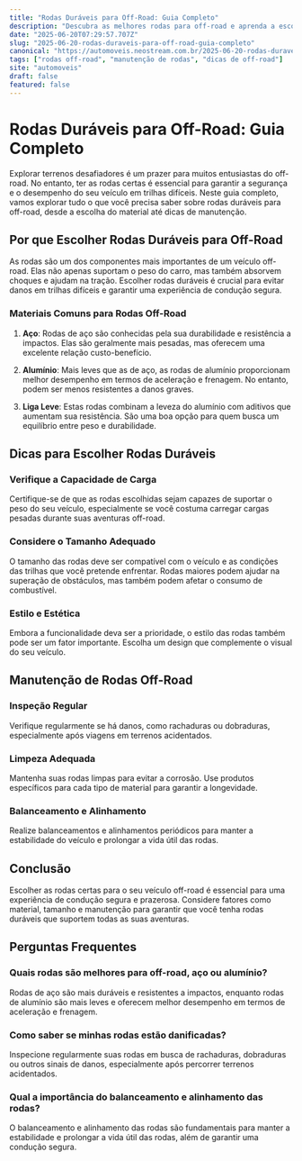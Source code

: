 ```yaml
---
title: "Rodas Duráveis para Off-Road: Guia Completo"
description: "Descubra as melhores rodas para off-road e aprenda a escolher a opção mais durável para suas aventuras fora da estrada."
date: "2025-06-20T07:29:57.707Z"
slug: "2025-06-20-rodas-duraveis-para-off-road-guia-completo"
canonical: "https://automoveis.neostream.com.br/2025-06-20-rodas-duraveis-para-off-road-guia-completo"
tags: ["rodas off-road", "manutenção de rodas", "dicas de off-road"]
site: "automoveis"
draft: false
featured: false
---
```


# Rodas Duráveis para Off-Road: Guia Completo

Explorar terrenos desafiadores é um prazer para muitos entusiastas do off-road. No entanto, ter as rodas certas é essencial para garantir a segurança e o desempenho do seu veículo em trilhas difíceis. Neste guia completo, vamos explorar tudo o que você precisa saber sobre rodas duráveis para off-road, desde a escolha do material até dicas de manutenção.

## Por que Escolher Rodas Duráveis para Off-Road

As rodas são um dos componentes mais importantes de um veículo off-road. Elas não apenas suportam o peso do carro, mas também absorvem choques e ajudam na tração. Escolher rodas duráveis é crucial para evitar danos em trilhas difíceis e garantir uma experiência de condução segura.

### Materiais Comuns para Rodas Off-Road

1. **Aço**: Rodas de aço são conhecidas pela sua durabilidade e resistência a impactos. Elas são geralmente mais pesadas, mas oferecem uma excelente relação custo-benefício.

2. **Alumínio**: Mais leves que as de aço, as rodas de alumínio proporcionam melhor desempenho em termos de aceleração e frenagem. No entanto, podem ser menos resistentes a danos graves.

3. **Liga Leve**: Estas rodas combinam a leveza do alumínio com aditivos que aumentam sua resistência. São uma boa opção para quem busca um equilíbrio entre peso e durabilidade.

## Dicas para Escolher Rodas Duráveis

### Verifique a Capacidade de Carga

Certifique-se de que as rodas escolhidas sejam capazes de suportar o peso do seu veículo, especialmente se você costuma carregar cargas pesadas durante suas aventuras off-road.

### Considere o Tamanho Adequado

O tamanho das rodas deve ser compatível com o veículo e as condições das trilhas que você pretende enfrentar. Rodas maiores podem ajudar na superação de obstáculos, mas também podem afetar o consumo de combustível.

### Estilo e Estética

Embora a funcionalidade deva ser a prioridade, o estilo das rodas também pode ser um fator importante. Escolha um design que complemente o visual do seu veículo.

## Manutenção de Rodas Off-Road

### Inspeção Regular

Verifique regularmente se há danos, como rachaduras ou dobraduras, especialmente após viagens em terrenos acidentados.

### Limpeza Adequada

Mantenha suas rodas limpas para evitar a corrosão. Use produtos específicos para cada tipo de material para garantir a longevidade.

### Balanceamento e Alinhamento

Realize balanceamentos e alinhamentos periódicos para manter a estabilidade do veículo e prolongar a vida útil das rodas.

## Conclusão

Escolher as rodas certas para o seu veículo off-road é essencial para uma experiência de condução segura e prazerosa. Considere fatores como material, tamanho e manutenção para garantir que você tenha rodas duráveis que suportem todas as suas aventuras.

## Perguntas Frequentes

### Quais rodas são melhores para off-road, aço ou alumínio?
Rodas de aço são mais duráveis e resistentes a impactos, enquanto rodas de alumínio são mais leves e oferecem melhor desempenho em termos de aceleração e frenagem.

### Como saber se minhas rodas estão danificadas?
Inspecione regularmente suas rodas em busca de rachaduras, dobraduras ou outros sinais de danos, especialmente após percorrer terrenos acidentados.

### Qual a importância do balanceamento e alinhamento das rodas?
O balanceamento e alinhamento das rodas são fundamentais para manter a estabilidade e prolongar a vida útil das rodas, além de garantir uma condução segura.